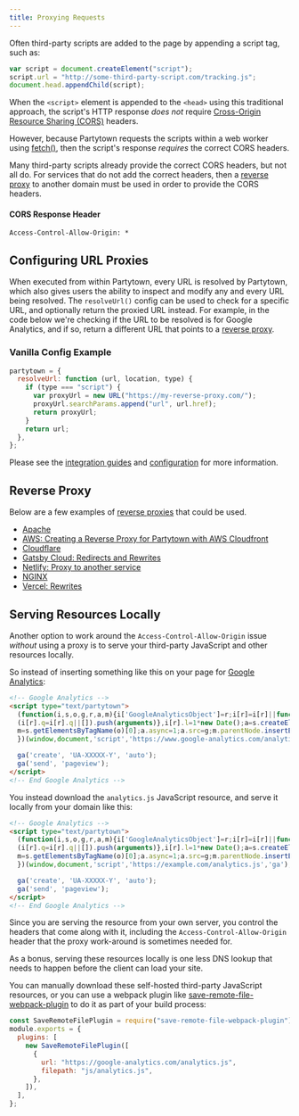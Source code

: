 ```yaml
---
title: Proxying Requests
---
```


Often third-party scripts are added to the page by appending a script tag, such as:

```javascript
var script = document.createElement("script");
script.url = "http://some-third-party-script.com/tracking.js";
document.head.appendChild(script);
```

When the `<script>` element is appended to the `<head>` using this traditional approach, the script's HTTP response _does not_ require [Cross-Origin Resource Sharing (CORS)](https://developer.mozilla.org/en-US/docs/Web/HTTP/CORS) headers.

However, because Partytown requests the scripts within a web worker using [fetch()](https://developer.mozilla.org/en-US/docs/Web/API/Fetch_API), then the script's response _requires_ the correct CORS headers.

Many third-party scripts already provide the correct CORS headers, but not all do. For services that do not add the correct headers, then a [reverse proxy](#reverse-Proxy) to another domain must be used in order to provide the CORS headers.

#### CORS Response Header

```
Access-Control-Allow-Origin: *
```

## Configuring URL Proxies

When executed from within Partytown, every URL is resolved by Partytown, which also gives users the ability to inspect and modify any and every URL being resolved. The `resolveUrl()` config can be used to check for a specific URL, and optionally return the proxied URL instead. For example, in the code below we're checking if the URL to be resolved is for Google Analytics, and if so, return a different URL that points to a [reverse proxy](#reverse-Proxy).

### Vanilla Config Example

```javascript
partytown = {
  resolveUrl: function (url, location, type) {
    if (type === "script") {
      var proxyUrl = new URL("https://my-reverse-proxy.com/");
      proxyUrl.searchParams.append("url", url.href);
      return proxyUrl;
    }
    return url;
  },
};
```

Please see the [integration guides](/integrations) and [configuration](/configuration) for more information.

## Reverse Proxy

Below are a few examples of [reverse proxies](https://en.wikipedia.org/wiki/Reverse_proxy) that could be used.

- [Apache](https://httpd.apache.org/docs/2.4/howto/reverse_proxy.html)
- [AWS: Creating a Reverse Proxy for Partytown with AWS Cloudfront](https://nystudio107.com/blog/creating-a-reverse-proxy-for-partytown-with-aws-cloudfront)
- [Cloudflare](https://www.cloudflare.com/learning/cdn/glossary/reverse-proxy/)
- [Gatsby Cloud: Redirects and Rewrites](https://support.gatsbyjs.com/hc/en-us/articles/1500003051241-Working-with-Redirects)
- [Netlify: Proxy to another service](https://docs.netlify.com/routing/redirects/rewrites-proxies/#proxy-to-another-service)
- [NGINX](https://docs.nginx.com/nginx/admin-guide/web-server/reverse-proxy/)
- [Vercel: Rewrites](https://vercel.com/docs/cli#project-configuration/rewrites)

## Serving Resources Locally

Another option to work around the `Access-Control-Allow-Origin` issue _without_ using a proxy is to serve your third-party JavaScript and other resources locally.

So instead of inserting something like this on your page for [Google Analytics](https://developers.google.com/analytics/devguides/collection/analyticsjs):

```html
<!-- Google Analytics -->
<script type="text/partytown">
  (function(i,s,o,g,r,a,m){i['GoogleAnalyticsObject']=r;i[r]=i[r]||function(){
  (i[r].q=i[r].q||[]).push(arguments)},i[r].l=1*new Date();a=s.createElement(o),
  m=s.getElementsByTagName(o)[0];a.async=1;a.src=g;m.parentNode.insertBefore(a,m)
  })(window,document,'script','https://www.google-analytics.com/analytics.js','ga');

  ga('create', 'UA-XXXXX-Y', 'auto');
  ga('send', 'pageview');
</script>
<!-- End Google Analytics -->
```

You instead download the `analytics.js` JavaScript resource, and serve it locally from your domain like this:

```html
<!-- Google Analytics -->
<script type="text/partytown">
  (function(i,s,o,g,r,a,m){i['GoogleAnalyticsObject']=r;i[r]=i[r]||function(){
  (i[r].q=i[r].q||[]).push(arguments)},i[r].l=1*new Date();a=s.createElement(o),
  m=s.getElementsByTagName(o)[0];a.async=1;a.src=g;m.parentNode.insertBefore(a,m)
  })(window,document,'script','https://example.com/analytics.js','ga');

  ga('create', 'UA-XXXXX-Y', 'auto');
  ga('send', 'pageview');
</script>
<!-- End Google Analytics -->
```

Since you are serving the resource from your own server, you control the headers that come along with it, including the `Access-Control-Allow-Origin` header that the proxy work-around is sometimes needed for.

As a bonus, serving these resources locally is one less DNS lookup that needs to happen before the client can load your site.

You can manually download these self-hosted third-party JavaScript resources, or you can use a webpack plugin like [save-remote-file-webpack-plugin](https://www.npmjs.com/package/save-remote-file-webpack-plugin) to do it as part of your build process:

```js
const SaveRemoteFilePlugin = require("save-remote-file-webpack-plugin");
module.exports = {
  plugins: [
    new SaveRemoteFilePlugin([
      {
        url: "https://google-analytics.com/analytics.js",
        filepath: "js/analytics.js",
      },
    ]),
  ],
};
```
